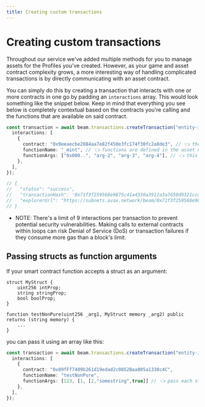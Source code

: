 ```yaml
---
title: Creating custom transactions
---
```


# Creating custom transactions

Throughout our service we've added multiple methods for you to manage assets for the Profiles you've created. However, as your game and asset contract complexity grows, a more interesting way of handling complicated transactions is by directly communicating with an asset contract.

You can simply do this by creating a transaction that interacts with one or more contracts in one go by padding an `interactions` array. This would look something like the snippet below. Keep in mind that everything you see below is completely contextual based on the contracts you're calling and the functions that are available on said contract.

```typescript
const transaction = await beam.transactions.createTransaction("entity-id-of-user", {
  interactions: [
    {
      contract: "0x9eeaecbe2884aa7e82f450e3fc174f30fc2a8de3", // 👈 the asset contract you're calling
      functionName: "_mint", // 👈 functions are defined in the asset contract you're calling
      functionArgs: ["0x000..", "arg-2", "arg-3", "arg-4"], // 👈 this completely depends on the function you're calling
    },
  ],
});

// {
//   "status": "success",
//   "transactionHash": '0x71f3f259568e9875c41a4350a3912a3a7650d9321ccd1d57641241128b4e504f',
//   "explorerUrl": "https://subnets.avax.network/beam/0x71f3f259568e9875c41a4350a3912a3a7650d9321ccd1d57641241128b4e504f"
// }
```

* NOTE: There's a limit of 9 interactions per transaction to prevent potential security vulnerabilities. Making calls to external contracts within loops can risk Denial of Service (DoS) or transaction failures if they consume more gas than a block's limit.

## Passing structs as function arguments
If your smart contract function accepts a struct as an argument:
```
struct MyStruct {
    uint256 intProp;
    string stringProp;
    bool boolProp;
}

function testNonPure(uint256 _arg1, MyStruct memory _arg2) public returns (string memory) {
    ...
}
```
you can pass it using an array like this:
```typescript
const transaction = await beam.transactions.createTransaction("entity-id-of-user", {
  interactions: [
    {
      contract: "0x89fFf7409b261d19edad2c0852Baa005a1330c4C",
      functionName: "testNonPure",
      functionArgs: [123, [1, [2,"somestring",true]] // 👈 pass each struct field as an array element, order and type matters!
    },
  ],
});
```